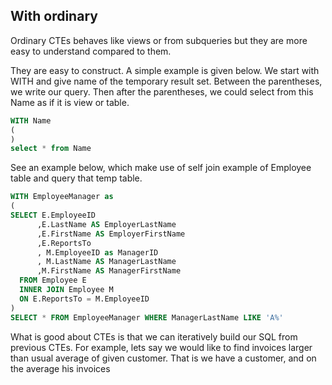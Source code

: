 ## With ordinary


Ordinary CTEs behaves like views or from subqueries but they are more easy to understand compared to them.

They are easy to construct.
A simple example is given below.
We start with WITH and give name of the temporary result set. 
Between the parentheses, we write our query.
Then after the parentheses, we could select from this Name as if it is view or table.

```sql
WITH Name
(
)
select * from Name
```

See an example below, which make use of self join example of Employee table and query that temp table.

```sql
WITH EmployeeManager as
(
SELECT E.EmployeeID
      ,E.LastName AS EmployerLastName
      ,E.FirstName AS EmployerFirstName
      ,E.ReportsTo
      , M.EmployeeID as ManagerID
      , M.LastName AS ManagerLastName
      ,M.FirstName AS ManagerFirstName
  FROM Employee E 
  INNER JOIN Employee M
  ON E.ReportsTo = M.EmployeeID 
)
SELECT * FROM EmployeeManager WHERE ManagerLastName LIKE 'A%'

```

What is good about CTEs is that we can iteratively build our SQL from previous CTEs.
For example, lets say we would like to find invoices larger than usual average of given customer.
That is we have a customer, and on the average his invoices 
